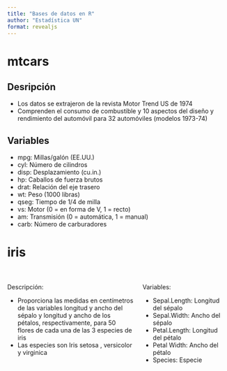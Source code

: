 ```yaml
---
title: "Bases de datos en R"
author: "Estadística UN"
format: revealjs
---
```


# mtcars

## Desripción

- Los datos se extrajeron de la revista Motor Trend US de 1974
- Comprenden el consumo de combustible y 10 aspectos del diseño y rendimiento del automóvil para 32 automóviles (modelos 1973-74)

## Variables {.scrollable}

- mpg: Millas/galón (EE.UU.)
- cyl: Número de cilindros
- disp: Desplazamiento (cu.in.)
- hp: Caballos de fuerza brutos
- drat: Relación del eje trasero
- wt: Peso (1000 libras)
-	qseg: Tiempo de 1/4 de milla
- vs: Motor (0 = en forma de V, 1 = recto)
- am: Transmisión (0 = automática, 1 = manual)
- carb: Número de carburadores

# iris

# {.smaller}
:::: {.columns}

::: {.column width="60%"}

Descripción:

- Proporciona las medidas en centímetros de las variables longitud y ancho del sépalo y longitud y ancho de los pétalos, respectivamente, para 50 flores de cada una de las 3 especies de iris
- Las especies son Iris setosa , versicolor y virginica
:::


::: {.column width="40%"}

Variables:

- Sepal.Length: Longitud del sépalo
- Sepal.Width: Ancho del sépalo
- Petal.Length: Longitud del pétalo
- Petal Width: Ancho del pétalo
- Species: Especie
:::

::::